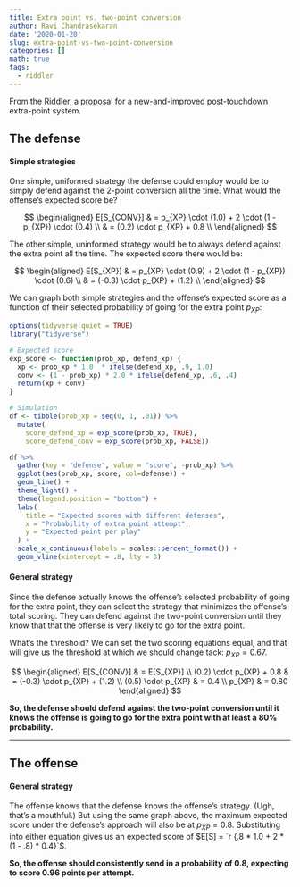 ```yaml
---
title: Extra point vs. two-point conversion
author: Ravi Chandrasekaran
date: '2020-01-20'
slug: extra-point-vs-two-point-conversion
categories: []
math: true
tags:
  - riddler
---
```



From the Riddler, a [proposal](https://fivethirtyeight.com/features/can-you-track-the-delirious-ducks/) 
for a new-and-improved post-touchdown extra-point system. 

## The defense
#### Simple strategies
One simple, uniformed strategy the defense could employ would be to simply
defend against the 2-point conversion all the time. What would the offense's
expected score be?

$$
\begin{aligned}
E[S_{CONV}] & = p_{XP} \cdot (1.0) + 2 \cdot (1 - p_{XP}) \cdot (0.4) \\
& = (0.2) \cdot p_{XP} +  0.8 \\
\end{aligned}
$$


The other simple, uninformed strategy would be to always defend against the
extra point all the time. The expected score there would be:

$$
\begin{aligned}
E[S_{XP}] & = p_{XP} \cdot (0.9) + 2 \cdot (1 - p_{XP}) \cdot (0.6) \\
& = (-0.3) \cdot p_{XP} + (1.2) \\
\end{aligned}
$$

We can graph both simple strategies and the offense's expected score as a 
function of their selected probability of going for the extra point $p_{XP}$:

```r
options(tidyverse.quiet = TRUE)
library("tidyverse")
```


```r
# Expected score
exp_score <- function(prob_xp, defend_xp) {
  xp <- prob_xp * 1.0  * ifelse(defend_xp, .9, 1.0) 
  conv <- (1 - prob_xp) * 2.0 * ifelse(defend_xp, .6, .4)
  return(xp + conv)
}

# Simulation
df <- tibble(prob_xp = seq(0, 1, .01)) %>%
  mutate(
    score_defend_xp = exp_score(prob_xp, TRUE),
    score_defend_conv = exp_score(prob_xp, FALSE))
```


```r
df %>%
  gather(key = "defense", value = "score", -prob_xp) %>%
  ggplot(aes(prob_xp, score, col=defense)) +
  geom_line() +
  theme_light() +
  theme(legend.position = "bottom") +
  labs(
    title = "Expected scores with different defenses",
    x = "Probability of extra point attempt",
    y = "Expected point per play"
  ) +
  scale_x_continuous(labels = scales::percent_format()) +
  geom_vline(xintercept = .8, lty = 3)

```


#### General strategy
Since the defense actually knows the offense's selected probability of
going for the extra point, they can select the strategy that minimizes 
the offense's total scoring. They can defend against the two-point 
conversion until they know that that the offense is very likely to go
for the extra point. 

What's the threshold? We can set the two scoring equations equal, and 
that will give us the threshold at which we should change tack: $p_{XP} = 0.67$.

$$
\begin{aligned}
E[S_{CONV}] & = E[S_{XP}] \\
(0.2) \cdot p_{XP} +  0.8 & = (-0.3) \cdot p_{XP} + (1.2) \\
(0.5) \cdot p_{XP} & = 0.4 \\
p_{XP} & = 0.80
\end{aligned}
$$



**So, the defense should defend against the two-point conversion until it 
knows the offense is going to go for the extra point with at least a 80% 
probability.**

---

## The offense

#### General strategy
The offense knows that the defense knows the offense's strategy. (Ugh, that's 
a mouthful.) But using the same graph above, the maximum expected score under
the defense's approach will also be at $p_{XP} = 0.8$. Substituting into either
equation gives us an expected score of $E[S] = `r {.8 * 1.0 + 2 * (1 - .8) * 0.4}`$.

**So, the offense should consistently send in a probability of 0.8, expecting to
score 0.96 points per attempt.**

